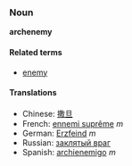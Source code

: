 ===Noun===
'''archenemy'''

====Related terms====
*[[enemy]]

====Translations====
*Chinese: [[撒旦]]
*French: [[ennemi suprême]] ''m''
*German: [[Erzfeind]] ''m''
*Russian: [[заклятый враг]]
*Spanish: [[archienemigo]] ''m''